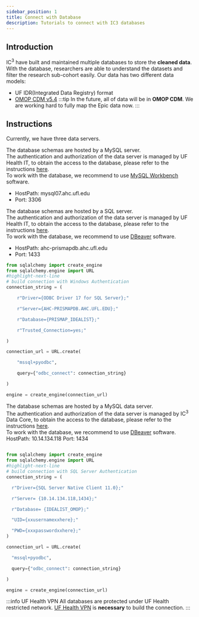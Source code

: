 ```yaml
---
sidebar_position: 1
title: Connect with Database
description: Tutorials to connect with IC3 databases
---
```


## Introduction
IC<sup>3</sup> have built and maintained multiple databases to store the **cleaned data**.
With the database, researchers are able to understand the datasets and filter the research sub-cohort easily. 
Our data has two different data models:
- UF IDR(Integrated Data Registry) format
- [OMOP CDM v5.4](https://ohdsi.github.io/CommonDataModel/cdm54.html)
:::tip
In the future, all of data will be in **OMOP CDM**. We are working hard to fully map the Epic data now.
:::  

## Instructions
Currently, we have three data servers.

<Tabs>
<TabItem value="Prod-MySQL" label="Prod-MySQL">

The database schemas are hosted by a MySQL server.<br />
The authentication and authorization of the data server is managed by UF Health IT, to obtain the access to the database, please refer to the instructions [here](/docs/tutorials/For%20PI/Accesses#databases).<br />
To work with the database, we recommend to use [MySQL Workbench](https://www.mysql.com/products/workbench/) software.<br />
- HostPath: mysql07.ahc.ufl.edu
- Port: 3306

</TabItem>
<TabItem value="Prod-MSSQL" label="Prod-MSSQL">

The database schemas are hosted by a SQL server.<br />
The authentication and authorization of the data server is managed by UF Health IT, to obtain the access to the database, please refer to the instructions [here](/docs/tutorials/For%20PI/Accesses#databases).<br />
To work with the database, we recommend to use [DBeaver](https://dbeaver.io/) software.<br />
- HostPath: ahc-prismapdb.ahc.ufl.edu
- Port: 1433

```py title="databaseConnection.py"
from sqlalchemy import create_engine 
from sqlalchemy.engine import URL 
#highlight-next-line
# build connection with Windows Authentication
connection_string = ( 

    r"Driver={ODBC Driver 17 for SQL Server};"     

    r"Server={AHC-PRISMAPDB.AHC.UFL.EDU};"     

    r"Database={PRISMAP_IDEALIST};"     

    r"Trusted_Connection=yes;" 

) 

connection_url = URL.create( 

    "mssql+pyodbc",  

    query={"odbc_connect": connection_string} 

) 

engine = create_engine(connection_url) 
```

</TabItem>
<TabItem value="Test-MSSQL" label="Test-MSSQL">

The database schemas are hosted by a MySQL data server.<br />
The authentication and authorization of the data server is managed by IC<sup>3</sup> Data Core, to obtain the access to the database, please refer to the instructions [here](/docs/tutorials/For%20PI/Accesses#shared-folder-and-databases).<br />
To work with the database, we recommend to use [DBeaver](https://dbeaver.io/) software.<br />
HostPath: 10.14.134.118
Port: 1434

```py title="databaseConnection.py"

from sqlalchemy import create_engine 
from sqlalchemy.engine import URL 
#highlight-next-line
# build connection with SQL Server Authentication
connection_string = ( 

  r"Driver={SQL Server Native Client 11.0};"     

  r"Server= {10.14.134.118,1434};"     

  r"Database= {IDEALIST_OMOP};"     

  "UID={xxusernamexxhere};"             

  "PWD={xxxpasswordxxhere};"    
) 

connection_url = URL.create( 

  "mssql+pyodbc",  

  query={"odbc_connect": connection_string} 

) 

engine = create_engine(connection_url) 
```

</TabItem>
</Tabs>

:::info UF Health VPN
All databases are protected under UF Health restricted network. [UF Health VPN](/docs/tutorials/For%20Members/connectWithUFHealthVPN.mdx) is **necessary** to build the connection.
:::
